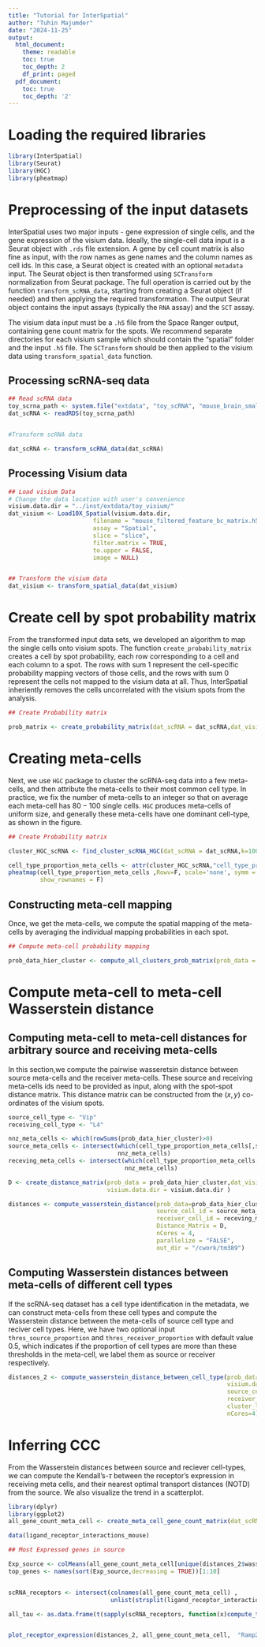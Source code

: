 ```yaml
---
title: "Tutorial for InterSpatial"
author: "Tuhin Majumder"
date: "2024-11-25"
output:
  html_document:
    theme: readable
    toc: true
    toc_depth: 2
    df_print: paged
  pdf_document:
    toc: true
    toc_depth: '2'
---
```




# Loading the required libraries

```r
library(InterSpatial)
library(Seurat)
library(HGC)
library(pheatmap)
```


# Preprocessing of the input datasets

InterSpatial uses two major inputs - gene expression of single cells, and the gene expression of the visium data. Ideally, the single-cell data input is a Seurat object with `.rds` file extension. A gene by cell count matrix is also fine as input, with the row names as gene names and the column names as cell ids. In this case, a Seurat object is created with an optional `metadata` input. The Seurat object is then transformed using `SCTransform` normalization from Seurat package. The full operation is carried out by the function `transform_scRNA_data`, starting from creating a Seurat object (if needed) and then applying the required transformation. The output Seurat object contains the input assays (typically the `RNA` assay) and the `SCT` assay.

The visium data input must be a `.h5` file from the Space Ranger output, containing gene count matrix for the spots. We recommend separate directories for each visium sample which should contain the "spatial" folder and the input `.h5` file. The `SCTransform` should be then applied to the visium data using `transform_spatial_data` function. 


## Processing scRNA-seq data

```r
## Read scRNA data
toy_scrna_path <- system.file("extdata", "toy_scRNA", "mouse_brain_small.rds", package = "InterSpatial")
dat_scRNA <- readRDS(toy_scrna_path)


#Transform scRNA data

dat_scRNA <- transform_scRNA_data(dat_scRNA)
```


## Processing Visium data

```r
## Load visium Data
# Change the data location with user's convenience
visium.data.dir = "../inst/extdata/toy_visium/" 
dat_visium <- Load10X_Spatial(visium.data.dir,
                        filename = "mouse_filtered_feature_bc_matrix.h5",
                        assay = "Spatial",
                        slice = "slice",
                        filter.matrix = TRUE,
                        to.upper = FALSE,
                        image = NULL)


## Transform the visium data
dat_visium <- transform_spatial_data(dat_visium)
```


# Create cell by spot probability matrix

From the transformed input data sets, we developed an algorithm to map the single cells onto visium spots. The function `create_probability_matrix` creates a cell by spot probability, each row corresponding to a cell and each column to a spot. The rows with sum $1$ represent the cell-specific probability mapping vectors of those cells, and the rows with sum $0$ represent the cells not mapped to the visium data at all. Thus, InterSpatial inheriently removes the cells uncorrelated with the visium spots from the analysis.

```r
## Create Probability matrix

prob_matrix <- create_probability_matrix(dat_scRNA = dat_scRNA,dat_visium = dat_visium, p_hvg=50, num_pca = 10, alpha=0.05, nCores=8)

```


# Creating meta-cells

Next, we use `HGC` package to cluster the scRNA-seq data into a few meta-cells, and then attribute the meta-cells to their most common cell type. In practice, we fix the number of meta-cells to an integer so that on average each meta-cell has $80-100$ single cells. `HGC` produces meta-cells of uniform size, and generally these meta-cells have one dominant cell-type, as shown in the figure.

```r
## Create Probability matrix

cluster_HGC_scRNA <- find_cluster_scRNA_HGC(dat_scRNA = dat_scRNA,k=100,num_pca = 10,p_hvg=50, cell_type_column = "subclass")

cell_type_proportion_meta_cells <- attr(cluster_HGC_scRNA,"cell_type_proportion_meta_cells")
pheatmap(cell_type_proportion_meta_cells ,Rowv=F, scale='none', symm = T,main = paste0("Cell Type Distribution (proportion) in Meta-Cells"),
         show_rownames = F)

```

## Constructing meta-cell mapping

Once, we get the meta-cells, we compute the spatial mapping of the meta-cells by averaging the individual mapping probabilities in each spot. 

```r
## Compute meta-cell probability mapping

prob_data_hier_cluster <- compute_all_clusters_prob_matrix(prob_data = prob_matrix,cluster_labels = cluster_HGC_scRNA)

```

# Compute meta-cell to meta-cell Wasserstein distance

## Computing meta-cell to meta-cell distances for arbitrary source and receiving meta-cells

In this section,we compute the pairwise wasseretsin distance between source meta-cells and the receiver meta-cells. These source and receiving meta-cells ids need to be provided as input, along with the spot-spot distance matrix. This distance matrix can be constructed from the $(x,y)$ co-ordinates of the visium spots.

```r
source_cell_type <- "Vip"
receiving_cell_type <- "L4"

nnz_meta_cells <- which(rowSums(prob_data_hier_cluster)>0)
source_meta_cells <- intersect(which(cell_type_proportion_meta_cells[,source_cell_type]>0.5),
                               nnz_meta_cells)
receving_meta_cells <- intersect(which(cell_type_proportion_meta_cells[,receiving_cell_type]>0.5),
                                 nnz_meta_cells)

D <- create_distance_matrix(prob_data = prob_data_hier_cluster,dat_visium = dat_visium,
                            visium.data.dir = visium.data.dir )

distances <- compute_wasserstein_distance(prob_data=prob_data_hier_cluster,
                                          source_cell_id = source_meta_cells,
                                          receiver_cell_id = receving_meta_cells,
                                          Distance_Matrix = D,
                                          nCores = 4,
                                          parallelize = "FALSE",
                                          out_dir = "/cwork/tm389")

```

## Computing Wasserstein distances between meta-cells of different cell types

If the scRNA-seq dataset has a cell type identification in the metadata, we can construct meta-cells from these cell types and compute the Wasserstein distance between the meta-cells of source cell type and reciver cell types. Here, we have two optional input `thres_source_proportion` and `thres_receiver_proportion` with default value $0.5$, which indicates if the proportion of cell types are more than these thresholds in the meta-cell, we label them as source or receiver respectively. 


```r
distances_2 <- compute_wasserstein_distance_between_cell_type(prob_data=prob_data_hier_cluster, dat_visium = dat_visium,
                                                              visium.data.dir=visium.data.dir,
                                                              source_cell_type = "Sst",
                                                              receiver_cell_type = "L6 IT",
                                                              cluster_labels = cluster_HGC_scRNA,
                                                              nCores=4)

```

# Inferring CCC

From the Wasserstein distances between source and reciever cell-types, we can compute the Kendall's-$\tau$ between the receptor's expression in receiving meta cells, and their nearest optimal transport distances (NOTD) from the source. We also visualize the trend in a scatterplot.

```r
library(dplyr)
library(ggplot2)
all_gene_count_meta_cell <- create_meta_cell_gene_count_matrix(dat_scRNA = dat_scRNA, cluster_labels =cluster_HGC_scRNA )

data(ligand_receptor_interactions_mouse)

## Most Expressed genes in source

Exp_source <- colMeans(all_gene_count_meta_cell[unique(distances_2$wasserstein_distance$clust_ind_source),])
top_genes <- names(sort(Exp_source,decreasing = TRUE))[1:10]


scRNA_receptors <- intersect(colnames(all_gene_count_meta_cell) ,
                             unlist(strsplit(ligand_receptor_interactions_mouse$receptor.symbol, ",\\s*")))

all_tau <- as.data.frame(t(sapply(scRNA_receptors, function(x)compute_tau(distances_2, all_gene_count_meta_cell,  x)) ))


plot_receptor_expression(distances_2, all_gene_count_meta_cell,  "Ramp2")
```
